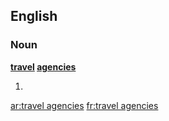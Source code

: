 ==English==

===Noun===
'''[[travel]] [[agency|agencies]]'''

# {{plural of|travel agency}}

[[ar:travel agencies]]
[[fr:travel agencies]]